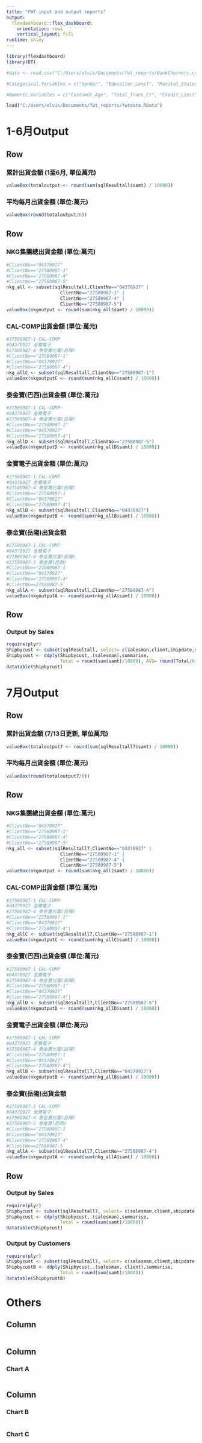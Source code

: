 ```yaml
---
title: "FWT input and output reports"
output: 
  flexdashboard::flex_dashboard:
    orientation: rows
    vertical_layout: fill
runtime: shiny
---
```


```r
library(flexdashboard)
library(DT)

```


```r

#data <- read.csv("C:/Users/elvis/Documents/fwt_reports/BankChurners.csv")

#Categorical.Variables = c("Gender", "Education_Level", "Marital_Status")

#Numeric.Variables = c("Customer_Age", "Total_Trans_Ct", "Credit_Limit")

load("C:/Users/elvis/Documents/fwt_reports/fwtdata.RData")

```



1-6月Output
=======================================================================

Row
-----------------------------------------------------------------------
### 累計出貨金額 (1至6月, 單位萬元) {.value-box}
```r
valueBox(totaloutput <- round(sum(sqlResultall$samt) / 10000))
```

### 平均每月出貨金額 (單位:萬元)
```r
valueBox(round(totaloutput/6))
```

Row
-----------------------------------------------------------------------
### NKG集團總出貨金額 (單位:萬元)  {.value-box}
```r
#ClientNo=="04370927"
#ClientNo=="27580987-1"
#ClientNo=="27580987-4"
#ClientNo=="27580987-5"
nkg_all <- subset(sqlResultall,ClientNo=="04370927" |
                    ClientNo=="27580987-1" |
                    ClientNo=="27580987-4" |
                    ClientNo=="27580987-5")
valueBox(nkgoutput <- round(sum(nkg_all$samt) / 10000))
```

### CAL-COMP出貨金額 (單位:萬元)
```r
#27580987-1 CAL-COMP
#04370927 金寶電子
#27580987-4 泰金寶光電(岳陽)
#ClientNo=="27580987-1"
#ClientNo=="04370927" 
#ClientNo=="27580987-4"|
nkg_allC <- subset(sqlResultall,ClientNo=="27580987-1")
valueBox(nkgoutputC <- round(sum(nkg_allC$samt) / 10000))
```

### 泰金寶(巴西)出貨金額 (單位:萬元)
```r
#27580987-1 CAL-COMP
#04370927 金寶電子
#27580987-4 泰金寶光電(岳陽)
#ClientNo=="27580987-1"
#ClientNo=="04370927" 
#ClientNo=="27580987-4"|
nkg_allD <- subset(sqlResultall,ClientNo=="27580987-5")
valueBox(nkgoutputD <- round(sum(nkg_allD$samt) / 10000))
```

### 金寶電子出貨金額 (單位:萬元)
```r
#27580987-1 CAL-COMP
#04370927 金寶電子
#27580987-4 泰金寶光電(岳陽)
#ClientNo=="27580987-1
#ClientNo=="04370927" 
#ClientNo=="27580987-4"|
nkg_allB <- subset(sqlResultall,ClientNo=="04370927")
valueBox(nkgoutputB <- round(sum(nkg_allB$samt) / 10000))
```


### 泰金寶(岳陽)出貨金額 
```r
#27580987-1 CAL-COMP
#04370927 金寶電子
#27580987-4 泰金寶光電(岳陽)
#27580987-5 泰金寶(巴西)
#ClientNo=="27580987-1
#ClientNo=="04370927" 
#ClientNo=="27580987-4"
#ClientNo==27580987-5
nkg_allA <- subset(sqlResultall,ClientNo=="27580987-4")
valueBox(nkgoutputA <- round(sum(nkg_allA$samt) / 10000))
```


Row
-----------------------------------------------------------------------
### Output by Sales
```r
require(plyr)
Shipbycust <- subset(sqlResultall, select= c(salesman,client,shipdate,samt))
Shipbycust <- ddply(Shipbycust,.(salesman),summarise,
                    Total = round(sum(samt)/10000), AVG= round(Total/6))
datatable(Shipbycust)
```


7月Output
=======================================================================

Row
-----------------------------------------------------------------------
### 累計出貨金額 (7/13日更新, 單位萬元) {.value-box}
```r
valueBox(totaloutput7 <- round(sum(sqlResultall7$samt) / 10000))
```

### 平均每月出貨金額 (單位:萬元)
```r
valueBox(round(totaloutput7/6))
```

Row
-----------------------------------------------------------------------
### NKG集團總出貨金額 (單位:萬元)  {.value-box}
```r
#ClientNo=="04370927"
#ClientNo=="27580987-1"
#ClientNo=="27580987-4"
#ClientNo=="27580987-5"
nkg_all <- subset(sqlResultall7,ClientNo=="04370927" |
                    ClientNo=="27580987-1" |
                    ClientNo=="27580987-4" |
                    ClientNo=="27580987-5")
valueBox(nkgoutput <- round(sum(nkg_all$samt) / 10000))
```

### CAL-COMP出貨金額 (單位:萬元)
```r
#27580987-1 CAL-COMP
#04370927 金寶電子
#27580987-4 泰金寶光電(岳陽)
#ClientNo=="27580987-1"
#ClientNo=="04370927" 
#ClientNo=="27580987-4"|
nkg_allC <- subset(sqlResultall7,ClientNo=="27580987-1")
valueBox(nkgoutputC <- round(sum(nkg_allC$samt) / 10000))
```

### 泰金寶(巴西)出貨金額 (單位:萬元)
```r
#27580987-1 CAL-COMP
#04370927 金寶電子
#27580987-4 泰金寶光電(岳陽)
#ClientNo=="27580987-1"
#ClientNo=="04370927" 
#ClientNo=="27580987-4"|
nkg_allD <- subset(sqlResultall7,ClientNo=="27580987-5")
valueBox(nkgoutputD <- round(sum(nkg_allD$samt) / 10000))
```

### 金寶電子出貨金額 (單位:萬元)
```r
#27580987-1 CAL-COMP
#04370927 金寶電子
#27580987-4 泰金寶光電(岳陽)
#ClientNo=="27580987-1
#ClientNo=="04370927" 
#ClientNo=="27580987-4"|
nkg_allB <- subset(sqlResultall7,ClientNo=="04370927")
valueBox(nkgoutputB <- round(sum(nkg_allB$samt) / 10000))
```


### 泰金寶(岳陽)出貨金額 
```r
#27580987-1 CAL-COMP
#04370927 金寶電子
#27580987-4 泰金寶光電(岳陽)
#27580987-5 泰金寶(巴西)
#ClientNo=="27580987-1
#ClientNo=="04370927" 
#ClientNo=="27580987-4"
#ClientNo==27580987-5
nkg_allA <- subset(sqlResultall7,ClientNo=="27580987-4")
valueBox(nkgoutputA <- round(sum(nkg_allA$samt) / 10000))
```


Row
-----------------------------------------------------------------------
### Output by Sales
```r
require(plyr)
Shipbycust <- subset(sqlResultall7, select= c(salesman,client,shipdate,samt))
Shipbycust <- ddply(Shipbycust,.(salesman),summarise,
                    Total = round(sum(samt)/10000))
datatable(Shipbycust)
```

### Output by Customers
```r
require(plyr)
Shipbycust <- subset(sqlResultall7, select= c(salesman,client,shipdate,samt))
ShipbycustB <- ddply(Shipbycust,.(salesman, client),summarise,
                    Total = round(sum(samt)/10000))
datatable(ShipbycustB)
```

Others
=======================================================================

Column {.sidebar data-width=200}
-----------------------------------------------------------------------

```r

```

Column {data-width=400}
-----------------------------------------------------------------------

### Chart A

```r

```

Column {data-width=400}
-----------------------------------------------------------------------

### Chart B

```r

```

### Chart C

```r

```

